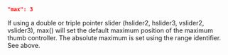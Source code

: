 ```json
"max": 3
```
If using a double or triple pointer slider (hslider2, hslider3, vslider2, vslider3), max() will set the default maximum position of the maximum thumb controller. The absolute maximum is set using the range identifier. See above.
